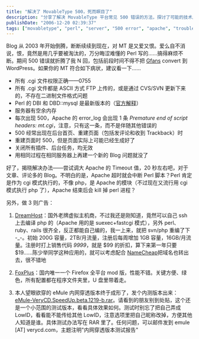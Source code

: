 ```yaml
---
title: "解决了 MovableType 500，死而瞑目了"
description: "分享了解决 MovableType 平台常见 500 错误的方法，探讨了可能的技术原因，并附带推荐了 DreamHost 主机服务、Firefox 修改版和 eMule 内网穿透测试版。"
publishDate: "2006-12-20 02:39:37"
tags: ["movabletype", "perl", "server", "500 error", "apache", "troubleshooting", "emule", "firefox"]
---
```


Blog 从 2003 年开始倒腾，断断续续到现在，对 MT 是又爱又恨。爱么自不消说，恨，竟然是用几乎要被淘汰的，万分晦涩难懂的 Perl 写的……搞得麻烦不断。期间 500 错误就折腾了我 N 回，包括前段时间不得不把 [Gfans](http://gfans.org/) convert 到 WordPress。如果你的 MT 符合如下病状，建议看一下……

- 所有 .cgi 文件权限正确——0755
- 所有 .cgi 文件都是 ASCII 方式 FTP 上传的，或是通过 CVS/SVN 更新下来的，不存在二进制文件格式问题
- Perl 的 DBI 和 DBD::mysql 是最新版本的（[官方解释](http://www.sixapart.com/pronet/weblog/2005/07/cpanel_updates_.html)）
- 服务器有空余内存
- 每次出现 500，Apache 的 error_log 会出现 1 条 *Premature end of script headers: mt.cgi*，注意，只有这一条，而不是伴随其他错误的
- 500 经常出现在后台首页、重建页面（包括发评论和收到 Trackback）时
- 重建页面时 500，但是页面实际上可能已经生成好了
- 关闭所有插件、后台任务，均无效
- 用相同过程在相同服务器上再建一个新的 Blog 问题就没了

好了，揭晓解决办法——尝试调大 Apache 的 Timeout 值，20 秒左右吧，对于文章、评论多的 Blog。不明白的是，Apache 超时就会中断 Perl 脚本？Perl 肯定是作为 cgi 模式执行的，不像 php，是 Apache 的模块（不过现在又流行用 cgi 模式执行 php 了），Apache 结束后会 kill 掉 perl 进程？

另外，做 3 则广告：

1. [DreamHost](http://www.dreamhost.com/)：国外老牌虚拟主机商，不过我还是刚知道，竟然可以自己 ssh 上去编译 php 的（Apache 用的是 suexec+fastcgi 模式），另外 perl、ruby、rails 很齐全，反正都能自己编的，我一上来，就把 svn/php 重编了下 -_-。初始 200G 容量，2TB/月流量，注册后每周增加 1GB 容量，16GB/月流量。注册时打上销售代码 *9999*，就是 $99 的折扣，算下来第一年只要 $19……陈少举同学这种应用的，就可以考虑配合 [NameCheap](http://www.namecheap.com/)把域名也转出去，很不错地

2. [FoxPlus](http://www.foxplus.org/)：国内唯一一个 Firefox 全平台 mod 版，性能不错。关键方便、绿色，所有配置都在程序文件夹里，U 盘里带着走。

3. 本人望眼欲穿的 eMule 内网穿透版本终于成形了，发个内测版本出来：[eMule-VeryCD.SpeedUp.beta.1219-b.rar](http://download.verycd.com/eMule/eMule-VeryCD.SpeedUp.beta.1219-b.rar)。请看到的朋友别到处贴，这个还是一个小范围的测试版本，看看具体效果如何。测试时别忘了把自己弄成 LowID，看看能不能传给其他 LowID，注意选项里把自己昵称改掉，方便其他人知道是谁。具体测试办法写在 RAR 里了。任何问题，可以邮件发到 emule [AT] verycd.com，主题注明"内网穿透版本测试报告"
